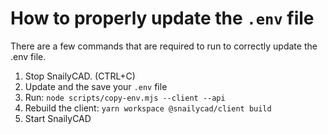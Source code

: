 # How to properly update the `.env` file

There are a few commands that are required to run to correctly update the .env file.

1. Stop SnailyCAD. (CTRL+C)
2. Update and the save your `.env` file
3. Run: `node scripts/copy-env.mjs --client --api`
4. Rebuild the client: `yarn workspace @snailycad/client build`
5. Start SnailyCAD